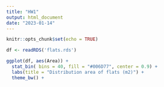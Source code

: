 ```yaml
---
title: "HW1"
output: html_document
date: "2023-01-14"
---
```


```r
knitr::opts_chunk$set(echo = TRUE)
```

```r
df <- readRDS('flats.rds')
```

```r
ggplot(df, aes(Area)) +
  stat_bin( bins = 40, fill = "#006D77", center = 0.9) +
  labs(title = "Distribution area of flats (m2)") + 
  theme_bw() +
  
```

